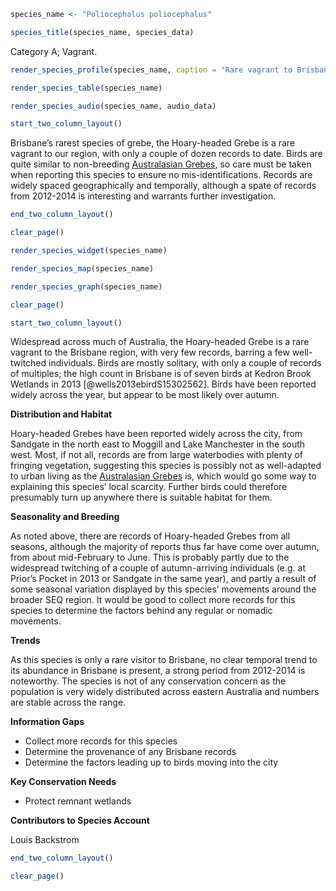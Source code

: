 ```r
species_name <- "Poliocephalus poliocephalus"
```

```r
species_title(species_name, species_data)
```

Category A; Vagrant.

```r
render_species_profile(species_name, caption = "Rare vagrant to Brisbane region. Only a handful of records, widely scattered across all seasons, and further birds could presumably turn up anywhere at any time. Not of conservation concern. ")
```

```r
render_species_table(species_name)
```

```r
render_species_audio(species_name, audio_data)
```

```r
start_two_column_layout()
```

Brisbane's rarest species of grebe, the Hoary-headed Grebe is a rare vagrant to our region, with only a couple of dozen records to date. Birds are quite similar to non-breeding [Australasian Grebes](#australasian-grebe-tachybaptus-novaehollandiae), so care must be taken when reporting this species to ensure no mis-identifications. Records are widely spaced geographically and temporally, although a spate of records from 2012-2014 is interesting and warrants further investigation.

```r
end_two_column_layout()
```

```r
clear_page()
```

```r
render_species_widget(species_name)
```

```r
render_species_map(species_name)
```

```r
render_species_graph(species_name)
```

```r
clear_page()
```

```r
start_two_column_layout()
```

Widespread across much of Australia, the Hoary-headed Grebe is a rare vagrant to the Brisbane region, with very few records, barring a few well-twitched individuals. Birds are mostly solitary, with only a couple of records of multiples; the high count in Brisbane is of seven birds at Kedron Brook Wetlands in 2013 [@wells2013ebirdS15302562]. Birds have been reported widely across the year, but appear to be most likely over autumn.

**Distribution and Habitat**

Hoary-headed Grebes have been reported widely across the city, from Sandgate in the north east to Moggill and Lake Manchester in the south west. Most, if not all, records are from large waterbodies with plenty of fringing vegetation, suggesting this species is possibly not as well-adapted to urban living as the [Australasian Grebes](#australasian-grebe-tachybaptus-novaehollandiae) is, which would go some way to explaining this species' local scarcity. Further birds could therefore presumably turn up anywhere there is suitable habitat for them.

**Seasonality and Breeding**

As noted above, there are records of Hoary-headed Grebes from all seasons, although the majority of reports thus far have come over autumn, from about mid-February to June. This is probably partly due to the widespread twitching of a couple of autumn-arriving individuals (e.g. at Prior's Pocket in 2013 or Sandgate in the same year), and partly a result of some seasonal variation displayed by this species' movements around the broader SEQ region. It would be good to collect more records for this species to determine the factors behind any regular or nomadic movements.

**Trends**

As this species is only a rare visitor to Brisbane, no clear temporal trend to its abundance in Brisbane is present, a strong period from 2012-2014 is noteworthy. The species is not of any conservation concern as the population is very widely distributed across eastern Australia and numbers are stable across the range.

**Information Gaps**

- Collect more records for this species
- Determine the provenance of any Brisbane records
- Determine the factors leading up to birds moving into the city

**Key Conservation Needs**

- Protect remnant wetlands

**Contributors to Species Account**

Louis Backstrom


```r
end_two_column_layout()
```

```r
clear_page()
```
